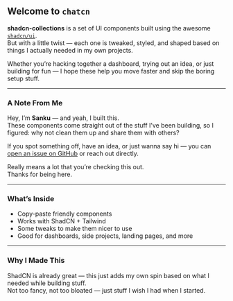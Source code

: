## Welcome to `chatcn`

**shadcn-collections** is a set of UI components built using the awesome [`shadcn/ui`](https://ui.shadcn.com/).  
But with a little twist — each one is tweaked, styled, and shaped based on things I actually needed in my own projects.

Whether you’re hacking together a dashboard, trying out an idea, or just building for fun — I hope these help you move faster and skip the boring setup stuff.

---

### A Note From Me

Hey, I’m **Sanku** — and yeah, I built this.  
These components come straight out of the stuff I’ve been building, so I figured: why not clean them up and share them with others?

If you spot something off, have an idea, or just wanna say hi — you can [open an issue on GitHub](https://github.com/sankalpaacharya/chatcn) or reach out directly.

Really means a lot that you’re checking this out.  
Thanks for being here.

---

### What’s Inside

- Copy-paste friendly components  
- Works with ShadCN + Tailwind  
- Some tweaks to make them nicer to use  
- Good for dashboards, side projects, landing pages, and more  

---

### Why I Made This

ShadCN is already great — this just adds my own spin based on what I needed while building stuff.  
Not too fancy, not too bloated — just stuff I wish I had when I started.
